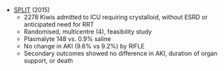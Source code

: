* [SPLIT](https://jamanetwork.com/journals/jama/fullarticle/2454911) (2015)
	* 2278 Kiwis admitted to ICU requiring crystalloid, without ESRD or anticipated need for RRT
	* Randomised, multicentre (4), feasibility study
	* Plasmalyte 148 vs. 0.9% saline
	* No change in AKI (9.6% vs 9.2%) by RIFLE
	* Secondary outcomes showed no difference in AKI, duration of organ support, or death